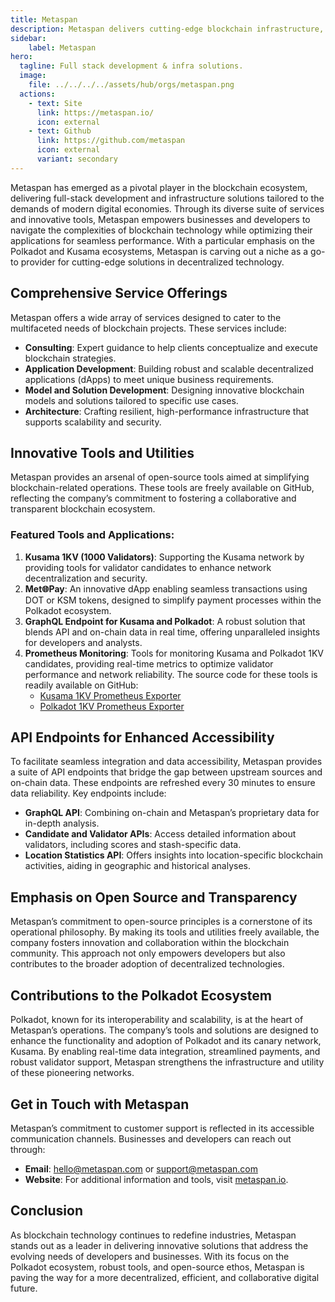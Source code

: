 ```yaml
---
title: Metaspan
description: Metaspan delivers cutting-edge blockchain infrastructure, tools, and services, empowering Polkadot and Kusama ecosystems with innovation and efficiency.
sidebar:
    label: Metaspan
hero:
  tagline: Full stack development & infra solutions.
  image: 
    file: ../../../../assets/hub/orgs/metaspan.png
  actions:
    - text: Site
      link: https://metaspan.io/
      icon: external
    - text: Github
      link: https://github.com/metaspan
      icon: external
      variant: secondary
---
```



Metaspan has emerged as a pivotal player in the blockchain ecosystem, delivering full-stack development and infrastructure solutions tailored to the demands of modern digital economies. Through its diverse suite of services and innovative tools, Metaspan empowers businesses and developers to navigate the complexities of blockchain technology while optimizing their applications for seamless performance. With a particular emphasis on the Polkadot and Kusama ecosystems, Metaspan is carving out a niche as a go-to provider for cutting-edge solutions in decentralized technology.

## Comprehensive Service Offerings
Metaspan offers a wide array of services designed to cater to the multifaceted needs of blockchain projects. These services include:
- **Consulting**: Expert guidance to help clients conceptualize and execute blockchain strategies.
- **Application Development**: Building robust and scalable decentralized applications (dApps) to meet unique business requirements.
- **Model and Solution Development**: Designing innovative blockchain models and solutions tailored to specific use cases.
- **Architecture**: Crafting resilient, high-performance infrastructure that supports scalability and security.

## Innovative Tools and Utilities
Metaspan provides an arsenal of open-source tools aimed at simplifying blockchain-related operations. These tools are freely available on GitHub, reflecting the company’s commitment to fostering a collaborative and transparent blockchain ecosystem.

### Featured Tools and Applications:
1. **Kusama 1KV (1000 Validators)**: Supporting the Kusama network by providing tools for validator candidates to enhance network decentralization and security.
2. **Met🌐Pay**: An innovative dApp enabling seamless transactions using DOT or KSM tokens, designed to simplify payment processes within the Polkadot ecosystem.
3. **GraphQL Endpoint for Kusama and Polkadot**: A robust solution that blends API and on-chain data in real time, offering unparalleled insights for developers and analysts. 
4. **Prometheus Monitoring**: Tools for monitoring Kusama and Polkadot 1KV candidates, providing real-time metrics to optimize validator performance and network reliability. The source code for these tools is readily available on GitHub:
   - [Kusama 1KV Prometheus Exporter](https://github.com/metaspan/kusama-1kv-prometheus-exporter)
   - [Polkadot 1KV Prometheus Exporter](https://github.com/metaspan/polkadot-1kv-prometheus-exporter)

## API Endpoints for Enhanced Accessibility
To facilitate seamless integration and data accessibility, Metaspan provides a suite of API endpoints that bridge the gap between upstream sources and on-chain data. These endpoints are refreshed every 30 minutes to ensure data reliability. Key endpoints include:

- **GraphQL API**: Combining on-chain and Metaspan’s proprietary data for in-depth analysis.
- **Candidate and Validator APIs**: Access detailed information about validators, including scores and stash-specific data.
- **Location Statistics API**: Offers insights into location-specific blockchain activities, aiding in geographic and historical analyses.

## Emphasis on Open Source and Transparency
Metaspan’s commitment to open-source principles is a cornerstone of its operational philosophy. By making its tools and utilities freely available, the company fosters innovation and collaboration within the blockchain community. This approach not only empowers developers but also contributes to the broader adoption of decentralized technologies.

## Contributions to the Polkadot Ecosystem
Polkadot, known for its interoperability and scalability, is at the heart of Metaspan’s operations. The company’s tools and solutions are designed to enhance the functionality and adoption of Polkadot and its canary network, Kusama. By enabling real-time data integration, streamlined payments, and robust validator support, Metaspan strengthens the infrastructure and utility of these pioneering networks.

## Get in Touch with Metaspan
Metaspan’s commitment to customer support is reflected in its accessible communication channels. Businesses and developers can reach out through:
- **Email**: [hello@metaspan.com](mailto:hello@metaspan.com) or [support@metaspan.com](mailto:support@metaspan.com)
- **Website**: For additional information and tools, visit [metaspan.io](https://metaspan.io).

## Conclusion
As blockchain technology continues to redefine industries, Metaspan stands out as a leader in delivering innovative solutions that address the evolving needs of developers and businesses. With its focus on the Polkadot ecosystem, robust tools, and open-source ethos, Metaspan is paving the way for a more decentralized, efficient, and collaborative digital future.
